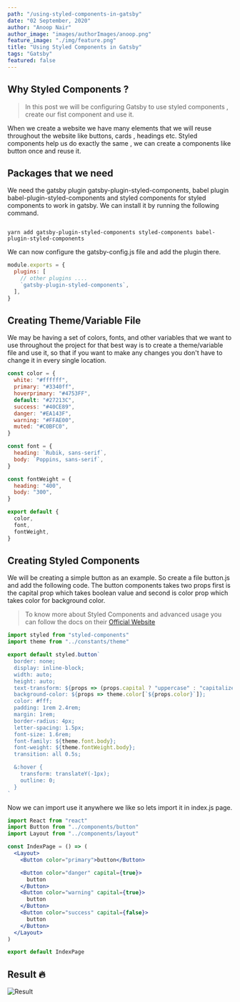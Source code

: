 ```yaml
---
path: "/using-styled-components-in-gatsby"
date: "02 September, 2020"
author: "Anoop Nair"
author_image: "images/authorImages/anoop.png"
feature_image: "./img/feature.png"
title: "Using Styled Components in Gatsby"
tags: "Gatsby"
featured: false
---
```


## Why Styled Components ?

> In this post we will be configuring Gatsby to use styled components , create our fist component and use it.

When we create a website we have many elements that we will reuse throughout the website like buttons, cards , headings etc. Styled components help us do exactly the same , we can create a components like button once and reuse it.

## Packages that we need

We need the gatsby plugin gatsby-plugin-styled-components, babel plugin babel-plugin-styled-components and styled components for styled components to work in gatsby. We can install it by running the following command.

<CodeTitle title="terminal" language="shell" />

```shell

yarn add gatsby-plugin-styled-components styled-components babel-plugin-styled-components

```

We can now configure the gatsby-config.js file and add the plugin there.

<CodeTitle title="page/post.js" language="js" />

```js
module.exports = {
  plugins: [
    // other plugins ....
    `gatsby-plugin-styled-components`,
  ],
}
```

## Creating Theme/Variable File

We may be having a set of colors, fonts, and other variables that we want to use throughout the project for that best way is to create a theme/variable file and use it, so that if you want to make any changes you don't have to change it in every single location.

<CodeTitle title="src/constant/theme.js" language="js" />

```js
const color = {
  white: "#ffffff",
  primary: "#3340ff",
  hoverprimary: "#4753FF",
  default: "#27213C",
  success: "#40CE89",
  danger: "#EA143F",
  warning: "#FFAE00",
  muted: "#C0BFC0",
}

const font = {
  heading: `Rubik, sans-serif`,
  body: `Poppins, sans-serif`,
}

const fontWeight = {
  heading: "400",
  body: "300",
}

export default {
  color,
  font,
  fontWeight,
}
```

## Creating Styled Components

We will be creating a simple button as an example. So create a file button.js and add the following code. The button components takes two props first is the capital prop which takes boolean value and second is color prop which takes color for background color.

> To know more about Styled Components and advanced usage you can follow the docs on their [Official Website](https://styled-components.com/)

<CodeTitle title="component/button.js" language="jsx" />

```js
import styled from "styled-components"
import theme from "../constants/theme"

export default styled.button`
  border: none;
  display: inline-block;
  width: auto;
  height: auto;
  text-transform: ${props => (props.capital ? "uppercase" : "capitalize")};
  background-color: ${props => theme.color[`${props.color}`]};
  color: #fff;
  padding: 1rem 2.4rem;
  margin: 1rem;
  border-radius: 4px;
  letter-spacing: 1.5px;
  font-size: 1.6rem;
  font-family: ${theme.font.body};
  font-weight: ${theme.fontWeight.body};
  transition: all 0.5s;

  &:hover {
    transform: translateY(-1px);
    outline: 0;
  }
`
```

Now we can import use it anywhere we like so lets import it in index.js page.

<CodeTitle title="index.js" language="jsx" />

```jsx
import React from "react"
import Button from "../components/button"
import Layout from "../components/layout"

const IndexPage = () => (
  <Layout>
    <Button color="primary">button</Button>

    <Button color="danger" capital={true}>
      button
    </Button>
    <Button color="warning" capital={true}>
      button
    </Button>
    <Button color="success" capital={false}>
      button
    </Button>
  </Layout>
)

export default IndexPage
```

## Result 🔥

![Result](./img/result.png)
